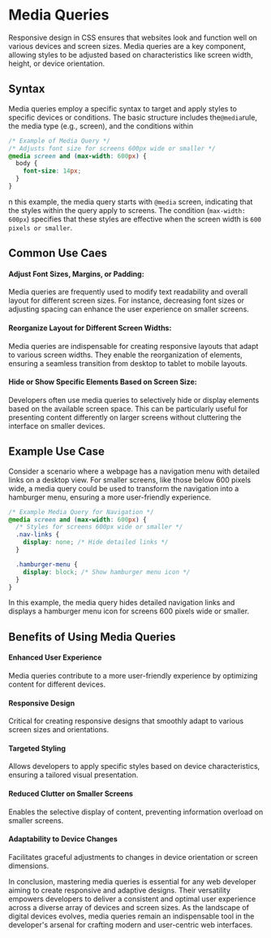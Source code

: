 # Media Queries

Responsive design in CSS ensures that websites look and function well on various devices and screen sizes. Media queries are a key component, allowing styles to be adjusted based on characteristics like screen width, height, or device orientation.

## Syntax

Media queries employ a specific syntax to target and apply styles to specific devices or conditions. The basic structure includes the`@media`rule, the media type (e.g., screen), and the conditions within

```css
/* Example of Media Query */
/* Adjusts font size for screens 600px wide or smaller */
@media screen and (max-width: 600px) {
  body {
    font-size: 14px;
  }
}
```

n this example, the media query starts with `@media` screen, indicating that the styles within the query apply to screens. The condition (`max-width: 600px`) specifies that these styles are effective when the screen width is `600 pixels or smaller`.

## Common Use Caes

#### Adjust Font Sizes, Margins, or Padding:
   Media queries are frequently used to modify text readability and overall layout for different screen sizes. For instance, decreasing font sizes or adjusting spacing can enhance the user experience on smaller screens.

#### Reorganize Layout for Different Screen Widths:
   Media queries are indispensable for creating responsive layouts that adapt to various screen widths. They enable the reorganization of elements, ensuring a seamless transition from desktop to tablet to mobile layouts.

#### Hide or Show Specific Elements Based on Screen Size:
   Developers often use media queries to selectively hide or display elements based on the available screen space. This can be particularly useful for presenting content differently on larger screens without cluttering the interface on smaller devices.

## Example Use Case

Consider a scenario where a webpage has a navigation menu with detailed links on a desktop view. For smaller screens, like those below 600 pixels wide, a media query could be used to transform the navigation into a hamburger menu, ensuring a more user-friendly experience.

```css
/* Example Media Query for Navigation */
@media screen and (max-width: 600px) {
  /* Styles for screens 600px wide or smaller */
  .nav-links {
    display: none; /* Hide detailed links */
  }

  .hamburger-menu {
    display: block; /* Show hamburger menu icon */
  }
}
```

In this example, the media query hides detailed navigation links and displays a hamburger menu icon for screens 600 pixels wide or smaller.

## Benefits of Using Media Queries
#### Enhanced User Experience
Media queries contribute to a more user-friendly experience by optimizing content for different devices.

#### Responsive Design
Critical for creating responsive designs that smoothly adapt to various screen sizes and orientations.

#### Targeted Styling
Allows developers to apply specific styles based on device characteristics, ensuring a tailored visual presentation.

#### Reduced Clutter on Smaller Screens
Enables the selective display of content, preventing information overload on smaller screens.

#### Adaptability to Device Changes
Facilitates graceful adjustments to changes in device orientation or screen dimensions.

In conclusion, mastering media queries is essential for any web developer aiming to create responsive and adaptive designs. Their versatility empowers developers to deliver a consistent and optimal user experience across a diverse array of devices and screen sizes. As the landscape of digital devices evolves, media queries remain an indispensable tool in the developer's arsenal for crafting modern and user-centric web interfaces.